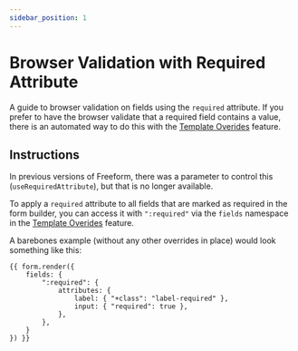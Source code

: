 ```yaml
---
sidebar_position: 1
---
```


# Browser Validation with Required Attribute

A guide to browser validation on fields using the `required` attribute. If you prefer to have the browser validate that a required field contains a value, there is an automated way to do this with the [Template Overides](../templates/formatting/#template-overrides) feature.

## Instructions

In previous versions of Freeform, there was a parameter to control this (`useRequiredAttribute`), but that is no longer available.

To apply a `required` attribute to all fields that are marked as required in the form builder, you can access it with `":required"` via the `fields` namespace in the [Template Overides](../templates/formatting/#template-overrides) feature.

A barebones example (without any other overrides in place) would look something like this:

```twig showLineNumbers {3-8}
{{ form.render({
    fields: {
        ":required": {
            attributes: {
                label: { "+class": "label-required" },
                input: { "required": true },
            },
        },
    }
}) }}
```
